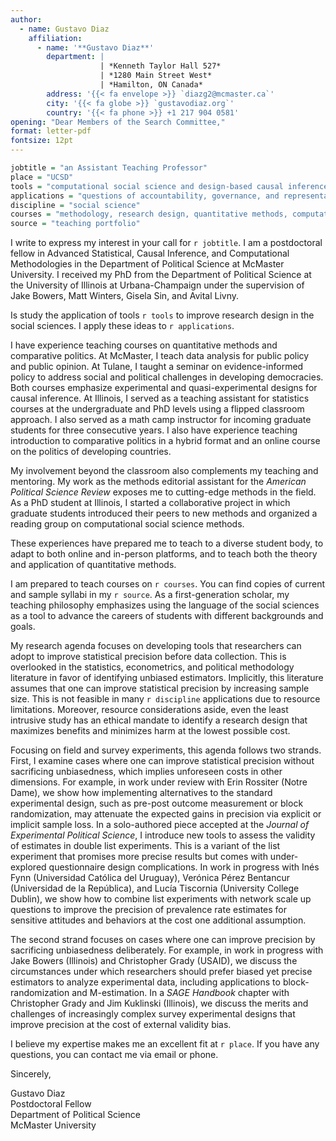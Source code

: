 ```yaml
---
author:
  - name: Gustavo Diaz
    affiliation:
      - name: '**Gustavo Diaz**'
        department: | 
                    | *Kenneth Taylor Hall 527*
                    | *1280 Main Street West*
                    | *Hamilton, ON Canada*
        address: '{{< fa envelope >}} `diazg2@mcmaster.ca`'
        city: '{{< fa globe >}} `gustavodiaz.org`'
        country: '{{< fa phone >}} +1 217 904 0581'
opening: "Dear Members of the Search Committee,"
format: letter-pdf
fontsize: 12pt
---
```



```r

jobtitle = "an Assistant Teaching Professor"
place = "UCSD"
tools = "computational social science and design-based causal inference"
applications = "questions of accountability, governance, and representation in the Global South"
discipline = "social science"
courses = "methodology, research design, quantitative methods, computational social science, machine learning, evidence-informed policy, and the politics of the Global South"
source = "teaching portfolio"
```

I write to express my interest in your call for `r jobtitle`. I am a postdoctoral fellow in Advanced Statistical, Causal Inference, and Computational Methodologies in the Department of Political Science at McMaster University. I received my PhD from the Department of Political Science at the University of Illinois at Urbana-Champaign under the supervision of Jake Bowers, Matt Winters, Gisela Sin, and Avital Livny.

Is study the application of tools `r tools` to improve research design in the social sciences. I apply these ideas to `r applications`.

<!-- TEACHING -->
<!-- Remember to tweak based on whether the job is cp friendly -->
I have experience teaching courses on quantitative methods and comparative politics. At McMaster, I teach data analysis for public policy and public opinion. At Tulane, I taught a seminar on evidence-informed policy to address social and political challenges in developing democracies. Both courses emphasize experimental and quasi-experimental designs for causal inference. At Illinois, I served as a teaching assistant for statistics courses at the undergraduate and PhD levels using a flipped classroom approach. I also served as a math camp instructor for incoming graduate students for three consecutive years. I also have experience teaching introduction to comparative politics in a hybrid format and an online course on the politics of developing countries. 

My involvement beyond the classroom also complements my teaching and mentoring. My work as the methods editorial assistant for the *American Political Science Review* exposes me to cutting-edge methods in the field. As a PhD student at Illinois, I started a collaborative project in which graduate students introduced their peers to new methods and organized a reading group on computational social science methods. 

These experiences have prepared me to teach to a diverse student body, to adapt to both online and in-person platforms, and to teach both the theory and application of quantitative methods.

<!-- Teaching plans -->
<!-- Remember to switch from teaching portfolio/website accordingly -->
<!-- Also tweak depending on job -->
I am prepared to teach courses on `r courses`. You can find copies of current and sample syllabi in my `r source`. As a first-generation scholar, my teaching philosophy emphasizes using the language of the social sciences as a tool to advance the careers of students with different backgrounds and goals.

<!-- RESEARCH -->
<!-- Remember to update the status of stuff sent for review -->
<!-- Survey experiments and block rand -->
My research agenda focuses on developing tools that researchers can adopt to improve statistical precision before data collection. This is overlooked in the statistics, econometrics, and political methodology literature in favor of identifying unbiased estimators. Implicitly, this literature assumes that one can improve statistical precision by increasing sample size. This is not feasible in many `r discipline` applications due to resource limitations. Moreover, resource considerations aside, even the least intrusive study has an ethical mandate to identify a research design that maximizes benefits and minimizes harm at the lowest possible cost.

Focusing on field and survey experiments, this agenda follows two strands. First, I examine cases where one can improve statistical precision without sacrificing unbiasedness, which implies unforeseen costs in other dimensions. For example, in work under review with Erin Rossiter (Notre Dame), we show how implementing alternatives to the standard experimental design, such as pre-post outcome measurement or block randomization, may attenuate the expected gains in precision via explicit or implicit sample loss. In a solo-authored piece accepted at the *Journal of Experimental Political Science*, I introduce new tools to assess the validity of estimates in double list experiments. This is a variant of the list experiment that promises more precise results but comes with under-explored questionnaire design complications. In work in progress with Inés Fynn (Universidad Católica del Uruguay), Verónica Pérez Bentancur (Universidad de la República), and Lucía Tiscornia (University College Dublin), we show how to combine list experiments with network scale up questions to improve the precision of prevalence rate estimates for sensitive attitudes and behaviors at the cost one additional assumption.

The second strand focuses on cases where one can improve precision by sacrificing unbiasedness deliberately. For example, in work in progress with Jake Bowers (Illinois) and Christopher Grady (USAID), we discuss the circumstances under which researchers should prefer biased yet precise estimators to analyze experimental data, including applications to block-randomization and M-estimation. In a *SAGE Handbook* chapter with Christopher Grady and Jim Kuklinski (Illinois), we discuss the merits and challenges of increasingly complex survey experimental designs that improve precision at the cost of external validity bias.

<!-- CLOSING -->
I believe my expertise makes me an excellent fit at `r place`. If you have any questions, you can contact me via email or phone.


Sincerely,

<!-- Remember double spaces to lineskip -->
Gustavo Diaz  
Postdoctoral Fellow  
Department of Political Science  
McMaster University

